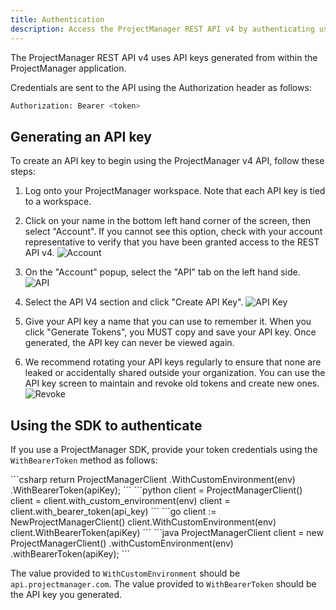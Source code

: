 ```yaml
---
title: Authentication
description: Access the ProjectManager REST API v4 by authenticating using an API key.
---
```



The ProjectManager REST API v4 uses API keys generated from within the ProjectManager application.

Credentials are sent to the API using the Authorization header as follows:

```bash
Authorization: Bearer <token>
```

## Generating an API key

To create an API key to begin using the ProjectManager v4 API, follow these steps:

1. Log onto your ProjectManager workspace. Note that each API key is tied to a workspace.
2. Click on your name in the bottom left hand corner of the screen, then select "Account". If you cannot see this option, check with your account representative to verify that you have been granted access to the REST API v4. ![Account](https://files.readme.io/0a37a73-image.png)

3. On the "Account" popup, select the "API" tab on the left hand side. ![API](https://files.readme.io/ab2bcfd-image.png)

4. Select the API V4 section and click "Create API Key". ![API Key](https://files.readme.io/f55034b-image.png)

5. Give your API key a name that you can use to remember it. When you click "Generate Tokens", you MUST copy and save your API key. Once generated, the API key can never be viewed again.

6. We recommend rotating your API keys regularly to ensure that none are leaked or accidentally shared outside your organization. You can use the API key screen to maintain and revoke old tokens and create new ones. ![Revoke](https://files.readme.io/5f30720-image.png)

## Using the SDK to authenticate

If you use a ProjectManager SDK, provide your token credentials using the `WithBearerToken` method as follows:

<CodeBlocks>
    <CodeBlock title="C#">
    ```csharp
    return ProjectManagerClient
    .WithCustomEnvironment(env)
    .WithBearerToken(apiKey);
    ```
    </CodeBlock>
    <CodeBlock title="Python">
    ```python
    client = ProjectManagerClient()
    client = client.with_custom_environment(env)
    client = client.with_bearer_token(api_key)
    ```
    </CodeBlock>
    <CodeBlock title="Go">
    ```go
    client := NewProjectManagerClient()
    client.WithCustomEnvironment(env)
    client.WithBearerToken(apiKey)
    ```
    </CodeBlock>
    <CodeBlock title="Java">
    ```java
    ProjectManagerClient client = new ProjectManagerClient()
    .withCustomEnvironment(env)
    .withBearerToken(apiKey);
    ```
    </CodeBlock>
</CodeBlocks>

The value provided to `WithCustomEnvironment` should be `api.projectmanager.com`.
The value provided to `WithBearerToken` should be the API key you generated.